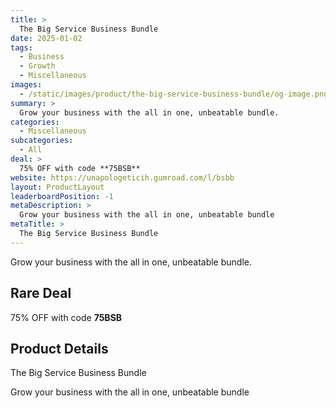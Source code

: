 ```yaml
---
title: >
  The Big Service Business Bundle
date: 2025-01-02
tags:
  - Business
  - Growth
  - Miscellaneous
images:
  - /static/images/product/the-big-service-business-bundle/og-image.png
summary: >
  Grow your business with the all in one, unbeatable bundle.
categories:
  - Miscellaneous
subcategories:
  - All
deal: >
  75% OFF with code **75BSB**
website: https://unapologeticih.gumroad.com/l/bsbb
layout: ProductLayout
leaderboardPosition: -1
metaDescription: >
  Grow your business with the all in one, unbeatable bundle
metaTitle: >
  The Big Service Business Bundle
---
```

Grow your business with the all in one, unbeatable bundle.

## Rare Deal

75% OFF with code **75BSB**

## Product Details

The Big Service Business Bundle

Grow your business with the all in one, unbeatable bundle

